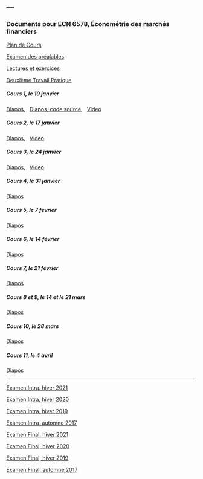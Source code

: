 ---
---

<link rel="stylesheet" href="styles.css" type="text/css">

### Documents pour ECN 6578, Économétrie des marchés financiers

[Plan de Cours](./ECN6578/ECN6578A-H22-PC.pdf)

[Examen des préalables](./ECN6578/examen_prealables.pdf)

[Lectures et exercices](./ECN6578/LX.pdf)

[Deuxième Travail Pratique](./ECN6578/TP2.pdf)

##### Cours 1, le 10 janvier
  
[Diapos](./ECN6578/ECN6578_1.pdf),&nbsp;&nbsp;
[Diapos, code source](./ECN6578/ECN6578_1.Rmd),&nbsp;&nbsp;
[Video](https://umontreal.zoom.us/rec/share/SRoyRJ9zZhlSyU3QrfWbL4QJSTrNWtAY1GRd42_0PLHGNIL-scRN91vf4-B0As8A.rjqyvEHNJmTdw8qB?startTime=1641823227000)

##### Cours 2, le 17 janvier

[Diapos](./ECN6578/ECN6578_2.pdf),&nbsp;&nbsp;
[Video](https://umontreal.zoom.us/rec/share/7Z8snd12uSmtjH-Io7QkEboBMU2u39ecSeyFzb_xcrdzTvAZJkAdgKX2hGG81Lty.O4rglM63NC7ALhZv)

##### Cours 3, le 24 janvier
[Diapos](./ECN6578/ECN6578_3.pdf),&nbsp;&nbsp;
[Video](https://umontreal.zoom.us/rec/share/KsTUwa63bzqDL579KUExOVSI5Jy3cNDHpF6n3LOsgZGyhLzEwEvHG_IfBH2L_yZc.tVxiO1FDHmW_YauO)

##### Cours 4, le 31 janvier
[Diapos](./ECN6578/ECN6578_4.pdf)

##### Cours 5, le 7 février
[Diapos](./ECN6578/ECN6578_5.pdf)

##### Cours 6, le 14 février
[Diapos](./ECN6578/ECN6578_6.pdf)

##### Cours 7, le 21 février
[Diapos](./ECN6578/ECN6578_7.pdf)

##### Cours 8 et 9, le 14 et le 21 mars
[Diapos](./ECN6578/ECN6578_8.pdf)

##### Cours 10, le 28 mars
[Diapos](./ECN6578/ECN6578_12.pdf)

##### Cours 11, le 4 avril
[Diapos](./ECN6578/ECN6578_xx.pdf)

***

[Examen Intra, hiver 2021](./ECN6578/EI21.pdf)

[Examen Intra, hiver 2020](./ECN6578/EI20.pdf)

[Examen Intra, hiver 2019](./ECN6578/EI19.pdf)

[Examen Intra, automne 2017](./ECN6578/ECN6578A_EI17.pdf)

[Examen Final, hiver 2021](./ECN6578/EF21.pdf)

[Examen Final, hiver 2020](./ECN6578/EF20.pdf)

[Examen Final, hiver 2019](./ECN6578/EF19.pdf)

[Examen Final, automne 2017](./ECN6578/EF17A.pdf)


